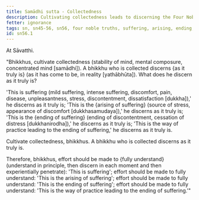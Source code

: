 ```yaml
---
title: Samādhi sutta - Collectedness
description: Cultivating collectedness leads to discerning the Four Noble Truths.
fetter: ignorance
tags: sn, sn45-56, sn56, four noble truths, suffering, arising, ending, cessation, way of practice, path
id: sn56.1
---
```


At Sāvatthi.

"Bhikkhus, cultivate collectedness (stability of mind, mental composure, concentrated mind [samādhi]). A bhikkhu who is collected discerns \{as it truly is} (as it has come to be, in reality [yathābhūta]). What does he discern as it truly is?

'This is suffering (mild suffering, intense suffering, discomfort, pain, disease, unpleasantness, stress, discontentment, dissatisfaction [dukkha]),' he discerns as it truly is;
'This is the \{arising of suffering} (source of stress, appearance of discomfort [dukkhasamudaya]),' he discerns as it truly is;
'This is the \{ending of suffering} (ending of discontentment, cessation of distress [dukkhanirodha]),' he discerns as it truly is;
'This is the way of practice leading to the ending of suffering,' he discerns as it truly is.

Cultivate collectedness, bhikkhus. A bhikkhu who is collected discerns as it truly is.

Therefore, bhikkhus, effort should be made to \{fully understand} (understand in principle, then discern in each moment and then experientially penetrate): 'This is suffering';
effort should be made to fully understand: 'This is the arising of suffering';
effort should be made to fully understand: 'This is the ending of suffering';
effort should be made to fully understand: 'This is the way of practice leading to the ending of suffering.'"